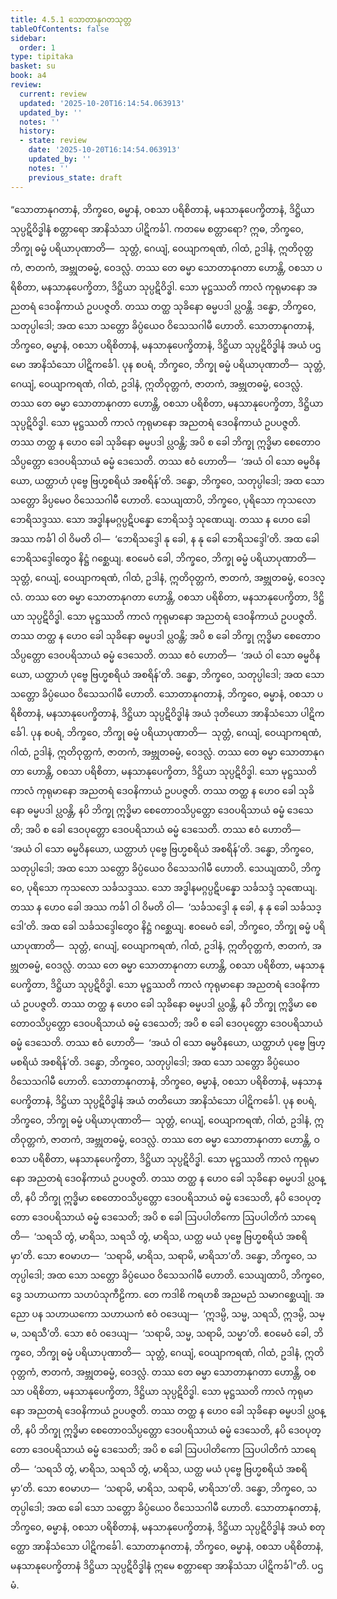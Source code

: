 ```yaml
---
title: 4.5.1 သောတာနုဂတသုတ္တ
tableOfContents: false
sidebar:
  order: 1
type: tipitaka
basket: su
book: a4
review:
  current: review
  updated: '2025-10-20T16:14:54.063913'
  updated_by: ''
  notes: ''
  history:
  - state: review
    date: '2025-10-20T16:14:54.063913'
    updated_by: ''
    notes: ''
    previous_state: draft
---
```



<DynamicBreadcrumb />


<ReviewStatus review={frontmatter.review} showDetails={true} />

<HypothesisAnnotation frontmatter={frontmatter} />

<Division number="191" book="a4" e="ch" v="15" p="504">

<Paragraph number="1179" book="a4">
“သောတာနုဂတာနံ, ဘိက္ခဝေ, ဓမ္မာနံ, ဝစသာ ပရိစိတာနံ, မနသာနုပေက္ခိတာနံ, ဒိဋ္ဌိယာ သုပ္ပဋိဝိဒ္ဓါနံ စတ္တာရော အာနိသံသာ ပါဋိကင်္ခါ. ကတမေ စတ္တာရော? ဣဓ, ဘိက္ခဝေ, ဘိက္ခု ဓမ္မံ ပရိယာပုဏာတိ—  သုတ္တံ, ဂေယျံ, ဝေယျာကရဏံ, ဂါထံ, ဥဒါနံ, ဣတိဝုတ္တကံ, ဇာတကံ, အဗ္ဘုတဓမ္မံ, ဝေဒလ္လံ. တဿ တေ ဓမ္မာ သောတာနုဂတာ ဟောန္တိ, ဝစသာ ပရိစိတာ, မနသာနုပေက္ခိတာ, ဒိဋ္ဌိယာ သုပ္ပဋိဝိဒ္ဓါ. သော မုဋ္ဌဿတိ ကာလံ ကုရုမာနော အညတရံ ဒေဝနိကာယံ ဥပပဇ္ဇတိ. တဿ တတ္ထ သုခိနော ဓမ္မပဒါ ပ္လဝန္တိ. ဒန္ဓော, ဘိက္ခဝေ, သတုပ္ပါဒေါ; အထ သော သတ္တော ခိပ္ပံယေဝ ဝိသေသဂါမီ ဟောတိ. သောတာနုဂတာနံ, ဘိက္ခဝေ, ဓမ္မာနံ, ဝစသာ ပရိစိတာနံ, မနသာနုပေက္ခိတာနံ, ဒိဋ္ဌိယာ သုပ္ပဋိဝိဒ္ဓါနံ အယံ ပဌမော အာနိသံသော ပါဋိကင်္ခေါ.
</Paragraph>

<Paragraph number="1180" book="a4">
ပုန စပရံ, ဘိက္ခဝေ, ဘိက္ခု ဓမ္မံ ပရိယာပုဏာတိ—  သုတ္တံ, ဂေယျံ, ဝေယျာကရဏံ, ဂါထံ, ဥဒါနံ, ဣတိဝုတ္တကံ, ဇာတကံ, အဗ္ဘုတဓမ္မံ, ဝေဒလ္လံ. တဿ တေ ဓမ္မာ သောတာနုဂတာ ဟောန္တိ, ဝစသာ ပရိစိတာ, မနသာနုပေက္ခိတာ, ဒိဋ္ဌိယာ သုပ္ပဋိဝိဒ္ဓါ. သော မုဋ္ဌဿတိ ကာလံ ကုရုမာနော အညတရံ ဒေဝနိကာယံ ဥပပဇ္ဇတိ. တဿ တတ္ထ န ဟေဝ ခေါ သုခိနော ဓမ္မပဒါ ပ္လဝန္တိ; အပိ စ ခေါ ဘိက္ခု ဣဒ္ဓိမာ စေတောဝသိပ္ပတ္တော ဒေဝပရိသာယံ ဓမ္မံ ဒေသေတိ. တဿ ဧဝံ ဟောတိ—  ‘အယံ ဝါ သော ဓမ္မဝိနယော, ယတ္ထာဟံ ပုဗ္ဗေ ဗြဟ္မစရိယံ အစရိန်’တိ. ဒန္ဓော, ဘိက္ခဝေ, သတုပ္ပါဒေါ; အထ သော သတ္တော ခိပ္ပမေဝ ဝိသေသဂါမီ ဟောတိ. သေယျထာပိ, ဘိက္ခဝေ, ပုရိသော ကုသလော ဘေရိသဒ္ဒဿ. သော အဒ္ဓါနမဂ္ဂပ္ပဋိပန္နော ဘေရိသဒ္ဒံ သုဏေယျ. တဿ န ဟေဝ ခေါ အဿ ကင်္ခါ ဝါ ဝိမတိ ဝါ—  ‘ဘေရိသဒ္ဒေါ နု ခေါ, န နု ခေါ ဘေရိသဒ္ဒေါ’တိ. အထ ခေါ ဘေရိသဒ္ဒေါတွေဝ နိဋ္ဌံ ဂစ္ဆေယျ. ဧဝမေဝံ ခေါ, ဘိက္ခဝေ, ဘိက္ခု ဓမ္မံ ပရိယာပုဏာတိ—  သုတ္တံ, ဂေယျံ, ဝေယျာကရဏံ, ဂါထံ, ဥဒါနံ, ဣတိဝုတ္တကံ, ဇာတကံ, အဗ္ဘုတဓမ္မံ, ဝေဒလ္လံ. တဿ တေ ဓမ္မာ သောတာနုဂတာ ဟောန္တိ, ဝစသာ ပရိစိတာ, မနသာနုပေက္ခိတာ, ဒိဋ္ဌိယာ သုပ္ပဋိဝိဒ္ဓါ. သော မုဋ္ဌဿတိ ကာလံ ကုရုမာနော အညတရံ ဒေဝနိကာယံ ဥပပဇ္ဇတိ. တဿ တတ္ထ န ဟေဝ ခေါ သုခိနော ဓမ္မပဒါ ပ္လဝန္တိ; အပိ စ ခေါ ဘိက္ခု ဣဒ္ဓိမာ စေတောဝသိပ္ပတ္တော ဒေဝပရိသာယံ ဓမ္မံ ဒေသေတိ. တဿ ဧဝံ ဟောတိ—  ‘အယံ ဝါ သော ဓမ္မဝိနယော, ယတ္ထာဟံ ပုဗ္ဗေ ဗြဟ္မစရိယံ အစရိန်’တိ. ဒန္ဓော, ဘိက္ခဝေ, သတုပ္ပါဒေါ; အထ သော သတ္တော ခိပ္ပံယေဝ ဝိသေသဂါမီ ဟောတိ. သောတာနုဂတာနံ, ဘိက္ခဝေ, ဓမ္မာနံ, ဝစသာ ပရိစိတာနံ, မနသာနုပေက္ခိတာနံ, ဒိဋ္ဌိယာ သုပ္ပဋိဝိဒ္ဓါနံ အယံ ဒုတိယော အာနိသံသော ပါဋိကင်္ခေါ.
</Paragraph>

<Paragraph number="1181" book="a4">
ပုန စပရံ, ဘိက္ခဝေ, ဘိက္ခု ဓမ္မံ ပရိယာပုဏာတိ—  သုတ္တံ, ဂေယျံ, ဝေယျာကရဏံ, ဂါထံ, ဥဒါနံ, ဣတိဝုတ္တကံ, ဇာတကံ, အဗ္ဘုတဓမ္မံ, ဝေဒလ္လံ. တဿ တေ ဓမ္မာ သောတာနုဂတာ ဟောန္တိ, ဝစသာ ပရိစိတာ, မနသာနုပေက္ခိတာ, ဒိဋ္ဌိယာ သုပ္ပဋိဝိဒ္ဓါ. သော မုဋ္ဌဿတိ ကာလံ ကုရုမာနော အညတရံ ဒေဝနိကာယံ ဥပပဇ္ဇတိ. တဿ တတ္ထ န ဟေဝ ခေါ သုခိနော ဓမ္မပဒါ ပ္လဝန္တိ, နပိ ဘိက္ခု ဣဒ္ဓိမာ စေတောဝသိပ္ပတ္တော ဒေဝပရိသာယံ ဓမ္မံ ဒေသေတိ; အပိ စ ခေါ ဒေဝပုတ္တော ဒေဝပရိသာယံ ဓမ္မံ ဒေသေတိ. တဿ ဧဝံ ဟောတိ—  ‘အယံ ဝါ သော ဓမ္မဝိနယော, ယတ္ထာဟံ ပုဗ္ဗေ ဗြဟ္မစရိယံ အစရိန်’တိ. ဒန္ဓော, ဘိက္ခဝေ, သတုပ္ပါဒေါ; အထ သော သတ္တော ခိပ္ပံယေဝ ဝိသေသဂါမီ ဟောတိ. သေယျထာပိ, ဘိက္ခဝေ, ပုရိသော ကုသလော သင်္ခသဒ္ဒဿ. သော အဒ္ဓါနမဂ္ဂပ္ပဋိပန္နော သင်္ခသဒ္ဒံ သုဏေယျ. တဿ န ဟေဝ ခေါ အဿ ကင်္ခါ ဝါ ဝိမတိ ဝါ—  ‘သင်္ခသဒ္ဒေါ နု ခေါ, န နု ခေါ သင်္ခသဒ္ဒေါ’တိ. အထ ခေါ သင်္ခသဒ္ဒေါတွေဝ နိဋ္ဌံ ဂစ္ဆေယျ. ဧဝမေဝံ ခေါ, ဘိက္ခဝေ, ဘိက္ခု ဓမ္မံ ပရိယာပုဏာတိ—  သုတ္တံ, ဂေယျံ, ဝေယျာကရဏံ, ဂါထံ, ဥဒါနံ, ဣတိဝုတ္တကံ, ဇာတကံ, အဗ္ဘုတဓမ္မံ, ဝေဒလ္လံ. တဿ တေ ဓမ္မာ သောတာနုဂတာ ဟောန္တိ, ဝစသာ ပရိစိတာ, မနသာနုပေက္ခိတာ, ဒိဋ္ဌိယာ သုပ္ပဋိဝိဒ္ဓါ. သော မုဋ္ဌဿတိ ကာလံ ကုရုမာနော အညတရံ ဒေဝနိကာယံ ဥပပဇ္ဇတိ. တဿ တတ္ထ န ဟေဝ ခေါ သုခိနော ဓမ္မပဒါ ပ္လဝန္တိ, နပိ ဘိက္ခု ဣဒ္ဓိမာ စေတောဝသိပ္ပတ္တော ဒေဝပရိသာယံ ဓမ္မံ ဒေသေတိ; အပိ စ ခေါ ဒေဝပုတ္တော ဒေဝပရိသာယံ ဓမ္မံ ဒေသေတိ. တဿ ဧဝံ ဟောတိ—  ‘အယံ ဝါ သော ဓမ္မဝိနယော, ယတ္ထာဟံ ပုဗ္ဗေ ဗြဟ္မစရိယံ အစရိန်’တိ. ဒန္ဓော, ဘိက္ခဝေ, သတုပ္ပါဒေါ; အထ သော သတ္တော ခိပ္ပံယေဝ ဝိသေသဂါမီ ဟောတိ. သောတာနုဂတာနံ, ဘိက္ခဝေ, ဓမ္မာနံ, ဝစသာ ပရိစိတာနံ, မနသာနုပေက္ခိတာနံ, ဒိဋ္ဌိယာ သုပ္ပဋိဝိဒ္ဓါနံ အယံ တတိယော အာနိသံသော ပါဋိကင်္ခေါ.
</Paragraph>

<Paragraph number="1182" book="a4">
ပုန စပရံ, ဘိက္ခဝေ, ဘိက္ခု ဓမ္မံ ပရိယာပုဏာတိ—  သုတ္တံ, ဂေယျံ, ဝေယျာကရဏံ, ဂါထံ, ဥဒါနံ, ဣတိဝုတ္တကံ, ဇာတကံ, အဗ္ဘုတဓမ္မံ, ဝေဒလ္လံ. တဿ တေ ဓမ္မာ သောတာနုဂတာ ဟောန္တိ, ဝစသာ ပရိစိတာ, မနသာနုပေက္ခိတာ, ဒိဋ္ဌိယာ သုပ္ပဋိဝိဒ္ဓါ. သော မုဋ္ဌဿတိ ကာလံ ကုရုမာနော အညတရံ ဒေဝနိကာယံ ဥပပဇ္ဇတိ. တဿ တတ္ထ န ဟေဝ ခေါ သုခိနော ဓမ္မပဒါ ပ္လဝန္တိ, နပိ ဘိက္ခု ဣဒ္ဓိမာ စေတောဝသိပ္ပတ္တော ဒေဝပရိသာယံ ဓမ္မံ ဒေသေတိ, နပိ ဒေဝပုတ္တော ဒေဝပရိသာယံ ဓမ္မံ ဒေသေတိ; အပိ စ ခေါ ဩပပါတိကော ဩပပါတိကံ သာရေတိ—  ‘သရသိ တွံ, မာရိသ, သရသိ တွံ, မာရိသ, ယတ္ထ မယံ ပုဗ္ဗေ ဗြဟ္မစရိယံ အစရိမှာ’တိ. သော ဧဝမာဟ—  ‘သရာမိ, မာရိသ, သရာမိ, မာရိသာ’တိ. ဒန္ဓော, ဘိက္ခဝေ, သတုပ္ပါဒေါ; အထ သော သတ္တော ခိပ္ပံယေဝ ဝိသေသဂါမီ ဟောတိ. သေယျထာပိ, ဘိက္ခဝေ, ဒွေ သဟာယကာ သဟပံသုကီဠိကာ. တေ ကဒါစိ ကရဟစိ အညမညံ သမာဂစ္ဆေယျုံ. အညော ပန သဟာယကော သဟာယကံ ဧဝံ ဝဒေယျ—  ‘ဣဒမ္ပိ, သမ္မ, သရသိ, ဣဒမ္ပိ, သမ္မ, သရသီ’တိ. သော ဧဝံ ဝဒေယျ—  ‘သရာမိ, သမ္မ, သရာမိ, သမ္မာ’တိ. ဧဝမေဝံ ခေါ, ဘိက္ခဝေ, ဘိက္ခု ဓမ္မံ ပရိယာပုဏာတိ—  သုတ္တံ, ဂေယျံ, ဝေယျာကရဏံ, ဂါထံ, ဥဒါနံ, ဣတိဝုတ္တကံ, ဇာတကံ, အဗ္ဘုတဓမ္မံ, ဝေဒလ္လံ. တဿ တေ ဓမ္မာ သောတာနုဂတာ ဟောန္တိ, ဝစသာ ပရိစိတာ, မနသာနုပေက္ခိတာ, ဒိဋ္ဌိယာ သုပ္ပဋိဝိဒ္ဓါ. သော မုဋ္ဌဿတိ ကာလံ ကုရုမာနော အညတရံ ဒေဝနိကာယံ ဥပပဇ္ဇတိ. တဿ တတ္ထ န ဟေဝ ခေါ သုခိနော ဓမ္မပဒါ ပ္လဝန္တိ, နပိ ဘိက္ခု ဣဒ္ဓိမာ စေတောဝသိပ္ပတ္တော ဒေဝပရိသာယံ ဓမ္မံ ဒေသေတိ, နပိ ဒေဝပုတ္တော ဒေဝပရိသာယံ ဓမ္မံ ဒေသေတိ; အပိ စ ခေါ ဩပပါတိကော ဩပပါတိကံ သာရေတိ—  ‘သရသိ တွံ, မာရိသ, သရသိ တွံ, မာရိသ, ယတ္ထ မယံ ပုဗ္ဗေ ဗြဟ္မစရိယံ အစရိမှာ’တိ. သော ဧဝမာဟ—  ‘သရာမိ, မာရိသ, သရာမိ, မာရိသာ’တိ. ဒန္ဓော, ဘိက္ခဝေ, သတုပ္ပါဒေါ; အထ ခေါ သော သတ္တော ခိပ္ပံယေဝ ဝိသေသဂါမီ ဟောတိ. သောတာနုဂတာနံ, ဘိက္ခဝေ, ဓမ္မာနံ, ဝစသာ ပရိစိတာနံ, မနသာနုပေက္ခိတာနံ, ဒိဋ္ဌိယာ သုပ္ပဋိဝိဒ္ဓါနံ အယံ စတုတ္ထော အာနိသံသော ပါဋိကင်္ခေါ. သောတာနုဂတာနံ, ဘိက္ခဝေ, ဓမ္မာနံ, ဝစသာ ပရိစိတာနံ, မနသာနုပေက္ခိတာနံ ဒိဋ္ဌိယာ သုပ္ပဋိဝိဒ္ဓါနံ ဣမေ စတ္တာရော အာနိသံသာ ပါဋိကင်္ခါ”တိ.

</Paragraph>
</Division>

<Paragraph number="1183" type="center" book="a4">
ပဌမံ.
</Paragraph>